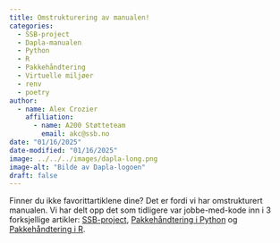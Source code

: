 ```yaml
---
title: Omstrukturering av manualen!
categories:
  - SSB-project
  - Dapla-manualen
  - Python
  - R
  - Pakkehåndtering
  - Virtuelle miljøer
  - renv
  - poetry
author:
  - name: Alex Crozier
    affiliation: 
      - name: A200 Støtteteam
        email: akc@ssb.no
date: "01/16/2025"
date-modified: "01/16/2025"
image: ../../../images/dapla-long.png
image-alt: "Bilde av Dapla-logoen"
draft: false
---
```


Finner du ikke favorittartiklene dine? Det er fordi vi har omstrukturert manualen. Vi har delt opp det som tidligere var jobbe-med-kode inn i 3 forksjellige artikler: [SSB-project](../../../statistikkere/ssb-project.qmd), [Pakkehåndtering i Python](../../../statistikkere/poetry-ssb-project.qmd) og [Pakkehåndtering i R](../../../statistikkere/renv.qmd).